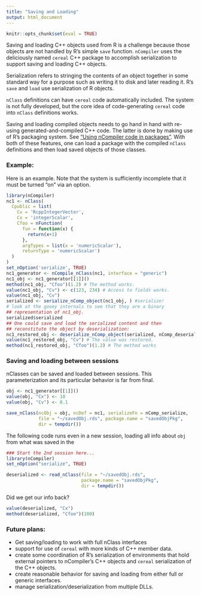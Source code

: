 ```yaml
---
title: "Saving and Loading"
output: html_document
---
```


```r
knitr::opts_chunk$set(eval = TRUE)
```

Saving and loading C++ objects used from R is a challenge because those objects are not handled by R's simple `save` function.  `nCompiler` uses the deliciously named `cereal` C++ package to accomplish serialization to support saving and loading C++ objects. 

Serialization refers to stringing the contents of an object together in some standard way for a purpose such as writing it to disk and later reading it.  R's `save` and `load` use serialization of R objects.

`nClass` definitions can have `cereal` code automatically included.  The system is not fully developed,  but the core idea of code-generating `cereal` code into `nClass` definitions works.

Saving and loading compiled objects needs to go hand in hand with re-using generated-and-compiled C++ code.  The latter is done by making use of R's packaging system.  See ["Using nCompiler code in packages"](use_in_packages.html).  With both of these features, one can load a package with the compiled `nClass` definitions and then load saved objects of those classes.

### Example:

Here is an example.  Note that the system is sufficiently incomplete that it must be turned "on" via an option.

```r
library(nCompiler)
nc1 <- nClass(
  Cpublic = list(
    Cv = 'RcppIntegerVector',
    Cx = 'integerScalar',
    Cfoo = nFunction(
      fun = function(x) {
        return(x+1)
      },
      argTypes = list(x = 'numericScalar'),
      returnType = 'numericScalar')
  )
)
set_nOption('serialize', TRUE)
nc1_generator <- nCompile_nClass(nc1, interface = "generic")
nc1_obj <- nc1_generator[[1]]()
method(nc1_obj, "Cfoo")(1.2) # The method works.
value(nc1_obj, "Cv") <- c(123, 234) # Access to fields works.
value(nc1_obj, "Cv") 
serialized <- serialize_nComp_object(nc1_obj, ) #serialize! 
# look at the gooey internals to see that they are a binary
## representation of nc1_obj.
serialized$serialized
## One could save and load the serialized content and then
## reconstitute the object by deserialization:
nc1_restored_obj <- deserialize_nComp_object(serialized, nComp_deserialize) #deserialize!
value(nc1_restored_obj, "Cv") # The value was restored.
method(nc1_restored_obj, "Cfoo")(1.2) # The method works
```
### Saving and loading between sessions

nClasses can be saved and loaded between sessions. This parameterization and
its particular behavior is far from final.

```r

obj <- nc1_generator[[1]]()
value(obj, "Cx") <- 10
value(obj, "Cv") <- 0.1

save_nClass(ncObj = obj, ncDef = nc1, serializeFn = nComp_serialize,
            file = "~/savedObj.rds", package.name = "savedObjPkg", 
            dir = tempdir())
```

The following code runs even in a new session, loading all info about `obj` from
what was saved in the 

```r
### Start the 2nd session here...
library(nCompiler)
set_nOption("serialize", TRUE)

deserialized <- read_nClass(file = "~/savedObj.rds", 
                            package.name = "savedObjPkg", 
                            dir = tempdir())
```

Did we get our info back?

```r
value(deserialized, "Cx")
method(deserialized, "Cfoo")(100)
```



### Future plans:

- Get saving/loading to work with full nClass interfaces
- support for use of `cereal` with more kinds of C++ member data.
- create some coordination of R's serialization of environments that hold external pointers to nCompiler's C++ objects and `cereal` serialization of the C++ objects. 
- create reasonable behavior for saving and loading from either full or generic interfaces.
- manage serialization/deserialization from multiple DLLs.
